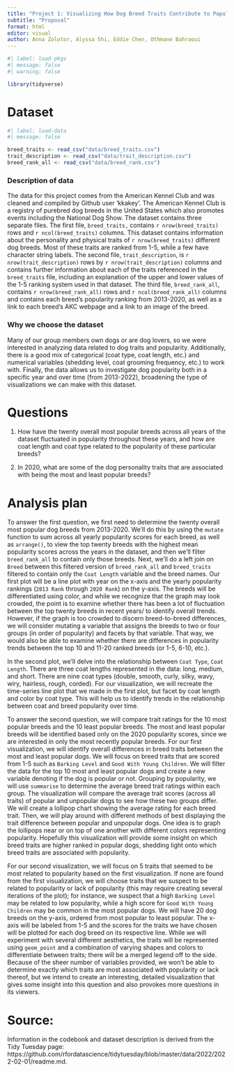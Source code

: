 ```yaml
---
title: "Project 1: Visualizing How Dog Breed Traits Contribute to Popularity Rankings"
subtitle: "Proposal"
format: html
editor: visual
author: Anna Zolotor, Alyssa Shi, Eddie Chen, Othmane Bahraoui
---
```


```r
#| label: load-pkgs
#| message: false
#| warning: false

library(tidyverse)
```

# Dataset

```r
#| label: load-data
#| message: false

breed_traits <- read_csv("data/breed_traits.csv")
trait_description <- read_csv("data/trait_description.csv")
breed_rank_all <- read_csv("data/breed_rank.csv")
```

### Description of data

The data for this project comes from the American Kennel Club and was cleaned and compiled by Github user 'kkakey'. The American Kennel Club is a registry of purebred dog breeds in the United States which also promotes events including the National Dog Show. The dataset contains three separate files. The first file, `breed_traits,` contains `r nrow(breed_traits)` rows and `r ncol(breed_traits)` columns. This dataset contains information about the personality and physical traits of `r nrow(breed_traits)` different dog breeds. Most of these traits are ranked from 1-5, while a few have character string labels. The second file, `trait_description`, is `r nrow(trait_description)` rows by `r nrow(trait_description)` columns and contains further information about each of the traits referenced in the `breed_traits` file, including an explanation of the upper and lower values of the 1-5 ranking system used in that dataset. The third file, `breed_rank_all`, contains `r nrow(breed_rank_all)` rows and `r ncol(breed_rank_all)` columns and contains each breed's popularity ranking from 2013-2020, as well as a link to each breed's AKC webpage and a link to an image of the breed.

### Why we choose the dataset

Many of our group members own dogs or are dog lovers, so we were interested in analyzing data related to dog traits and popularity. Additionally, there is a good mix of categorical (coat type, coat length, etc.) and numerical variables (shedding level, coat grooming frequency, etc.) to work with. Finally, the data allows us to investigate dog popularity both in a specific year and over time (from 2013-2022), broadening the type of visualizations we can make with this dataset.

# Questions

1.  How have the twenty overall most popular breeds across all years of the dataset fluctuated in popularity throughout these years, and how are coat length and coat type related to the popularity of these particular breeds?

2.  In 2020, what are some of the dog personality traits that are associated with being the most and least popular breeds?

# Analysis plan

To answer the first question, we first need to determine the twenty overall most popular dog breeds from 2013-2020. We'll do this by using the `mutate` function to sum across all yearly popularity scores for each breed, as well as `arrange()`, to view the top twenty breeds with the highest mean popularity scores across the years in the dataset, and then we'll filter `breed_rank_all` to contain only those breeds. Next, we'll do a left join on `Breed` between this filtered version of `breed_rank_all` and `breed_traits` filtered to contain only the `Coat Length` variable and the breed names. Our first plot will be a line plot with year on the x-axis and the yearly popularity rankings (`2013 Rank` through `2020 Rank`) on the y-axis. The breeds will be differentiated using color, and while we recognize that the graph may look crowded, the point is to examine whether there has been a lot of fluctuation between the top twenty breeds in recent years/ to identify overall trends. However, if the graph is too crowded to discern breed-to-breed differences, we will consider mutating a variable that assigns the breeds to two or four groups (in order of popularity) and facets by that variable. That way, we would also be able to examine whether there are differences in popularity trends between the top 10 and 11-20 ranked breeds (or 1-5, 6-10, etc.). 

In the second plot, we'll delve into the relationship between `Coat Type`, `Coat Length`. There are three coat lengths represented in the data: long, medium, and short. There are nine coat types (double, smooth, curly, silky, wavy, wiry, hairless, rough, corded). For our visualization, we will recreate the time-series line plot that we made in the first plot, but facet by coat length and color by coat type. This will help us to identify trends in the relationship between coat and breed popularity over time.

To answer the second question, we will compare trait ratings for the 10 most popular breeds and the 10 least popular breeds. The most and least popular breeds will be identified based only on the 2020 popularity scores, since we are interested in only the most recently popular breeds. For our first visualization, we will identify overall differences in breed traits between the most and least popular dogs. We will focus on breed traits that are scored from 1-5 such as `Barking Level` and `Good With Young Children`. We will filter the data for the top 10 most and least popular dogs and create a new variable denoting if the dog is popular or not. Grouping by popularity, we will use `summarise` to determine the average breed trait ratings within each group. The visualization will compare the average trait scores (across all traits) of popular and unpopular dogs to see how these two groups differ. We will create a lollipop chart showing the average rating for each breed trait. Then, we will play around with different methods of best displaying the trait difference between popular and unpopular dogs. One idea is to graph the lollipops near or on top of one another with different colors representing popularity. Hopefully this visualization will provide some insight on which breed traits are higher ranked in popular dogs, shedding light onto which breed traits are associated with popularity.

For our second visualization, we will focus on 5 traits that seemed to be most related to popularity based on the first visualization. If none are found from the first visualization, we will choose traits that we suspect to be related to popularity or lack of popularity (this may require creating several iterations of the plot); for instance, we suspect that a high `Barking Level` may be related to low popularity, while a high score for `Good With Young Children` may be common in the most popular dogs. We will have 20 dog breeds on the y-axis, ordered from most popular to least popular. The x-axis will be labeled from 1-5 and the scores for the traits we have chosen will be plotted for each dog breed on its respective line. While we will experiment with several different aesthetics, the traits will be represented using `geom_point` and a combination of varying shapes and colors to differentiate between traits; there will be a merged legend off to the side. Because of the sheer number of variables provided, we won't be able to determine exactly which traits are most associated with popularity or lack thereof, but we intend to create an interesting, detailed visualization that gives some insight into this question and also provokes more questions in its viewers.

# Source:

Information in the codebook and dataset description is derived from the Tidy Tuesday page: https://github.com/rfordatascience/tidytuesday/blob/master/data/2022/2022-02-01/readme.md.
